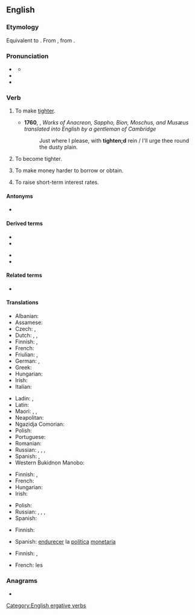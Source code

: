 ==English==

===Etymology===
Equivalent to {{suffix|en|tight|en|id2=inchoative}}. From {{inh|en|enm|tighten}}, from {{inh|en|ang|tyhtan}}.

===Pronunciation===
* {{a|UK}} {{IPA|en|/ˈtaɪ.tən/}}
** {{audio|en|LL-Q1860 (eng)-Vealhurl-tighten.wav|Audio (UK)}}
* {{rhymes|en|aɪtən|s=2}}
* {{homophones|en|titan|Titan}}

===Verb===
{{en-verb}}

# {{lb|en|transitive}} To make [[tight]]er.
#: {{ux|en|Please '''tighten''' that screw a quarter-turn.}}
#* '''1760''', {{w|Francis Fawkes}}, ''Works of Anacreon, Sappho, Bion, Moschus, and Musæus translated into English by a gentleman of Cambridge''
#*: Just where I please, with '''tighten;d''' rein / I'll urge thee round the dusty plain.
# {{lb|en|intransitive}} To become tighter.
#: {{ux|en|That joint is '''tightening''' as the wood dries.}}
# {{lb|en|economics}} To make money harder to borrow or obtain.
#: {{ux|en|If the government doesn't '''tighten''' the money supply, inflation is certain to be harsh.}}
# {{lb|en|economics}} To raise short-term interest rates.
#: {{ux|en|The Fed is expected to '''tighten''' by a quarter-point.}}

====Antonyms====
* {{sense|make tighter}} {{l|en|loosen}}

====Derived terms====
{{der-top}}
* {{l|en|retighten}}
* {{l|en|tighten one's belt}}
{{der-mid}}
* {{l|en|tighten the purse strings}}
* {{l|en|tightener}}
{{der-bottom}}

====Related terms====
* {{l|en|tight}}

====Translations====
{{trans-top|to make tighter}}
* Albanian: {{t+|sq|shtrëngoj}}
* Assamese: {{t|as|কচা}}
* Czech: {{t|cs|dotáhnout}}, {{t|cs|utáhnout}}
* Dutch: {{t+|nl|aandraaien}} {{qualifier|of a screw}}, {{t|nl|strakker maken}}, {{t|nl|strakker doen}}
* Finnish: {{t+|fi|kiristää}}, {{t+|fi|tiukentaa}}
* French: {{t+|fr|serrer}}
* Friulian: {{t|fur|strenzi}}, {{t|fur|strengi}}
* German: {{t+|de|anziehen}} {{qualifier|of a screw}}, {{t+|de|straffen}} {{qualifier|of a rope, belt etc.}}
* Greek: {{t+|el|σφίγγω|sc=Grek}}
* Hungarian: {{t+|hu|szorít}}
* Irish: {{t|ga|dlúthaigh}}
* Italian: {{t+|it|stringere}}
{{trans-mid}}
* Ladin: {{t|lld|strenjer}}, {{t|lld|strenje}}
* Latin: {{t|la|stringō}}
* Maori: {{t|mi|whakakikī}}, {{t|mi|nonoti }}, {{t|mi|whakawhena }}
* Neapolitan: {{t|nap|strenge}}
* Ngazidja Comorian: {{t|zdj|sasanya|alt=usasanya}}
* Polish: {{t+|pl|zacieśniać}}
* Portuguese: {{t+|pt|apertar}}
* Romanian: {{t+|ro|strânge}}
* Russian: {{t+|ru|натя́гивать|impf}}, {{t+|ru|натяну́ть|pf}}, {{t+|ru|затя́гивать|impf}}, {{t+|ru|затяну́ть|pf}}
* Spanish: {{t+|es|apretar}}, {{t+|es|tensar}}
* Western Bukidnon Manobo: {{t|mbb|heɣet}}
{{trans-bottom}}

{{trans-top|to become tighter}}
* Finnish: {{t+|fi|kiristyä}}, {{t|fi|tiukentua}}
* French: {{t+|fr|se resserrer}}
* Hungarian: {{t+|hu|feszül}}
* Irish: {{t|ga|dlúthaigh}}
{{trans-mid}}
* Polish: {{t|pl|zacieśniać się}}
* Russian: {{t+|ru|натя́гиваться|impf}}, {{t+|ru|натяну́ться|pf}}, {{t+|ru|затя́гиваться|impf}}, {{t+|ru|затяну́ться|pf}}
* Spanish: {{t|es|tensarse}}
{{trans-bottom}}

{{trans-top|to make money harder to obtain}}
* Finnish: {{t+|fi|kiristää}}
{{trans-mid}}
* Spanish: [[endurecer]] la [[política]] [[monetaria]]
{{trans-bottom}}

{{trans-top|to raise interest rate}}
* Finnish: {{t|fi|[[nostaa]] [[korko|korkoa]]}}, {{t+|fi|korottaa}}
{{trans-mid}}
* French: {{t+|fr|resserrer}} les {{t+|fr|taux|m}}
{{trans-bottom}}

===Anagrams===
* {{anagrams|en|a=eghintt|tingeth}}

[[Category:English ergative verbs]]